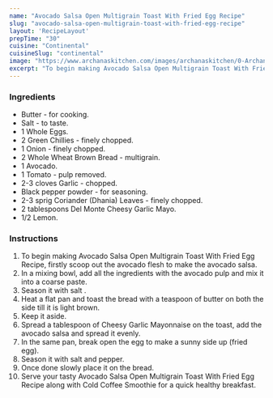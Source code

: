 ---
name: "Avocado Salsa Open Multigrain Toast With Fried Egg Recipe"
slug: "avocado-salsa-open-multigrain-toast-with-fried-egg-recipe"
layout: 'RecipeLayout'
prepTime: "30"
cuisine: "Continental"
cuisineSlug: "continental"
image: "https://www.archanaskitchen.com/images/archanaskitchen/0-Archanas-Kitchen-Recipes/2016/sept-28/Avocado_Salsa_Open_Toast_Multigrain_Recipe_With_Fried_Egg-3.jpg"
excerpt: "To begin making Avocado Salsa Open Multigrain Toast With Fried Egg Recipe, firstly scoop out the avocado flesh to make the avocado salsa"
---

### Ingredients

- Butter - for cooking.
- Salt - to taste.
- 1 Whole Eggs.
- 2 Green Chillies - finely chopped.
- 1 Onion - finely chopped.
- 2 Whole Wheat Brown Bread - multigrain.
- 1 Avocado.
- 1 Tomato - pulp removed.
- 2-3 cloves Garlic - chopped.
- Black pepper powder - for seasoning.
- 2-3 sprig Coriander (Dhania) Leaves - finely chopped.
- 2 tablespoons Del Monte Cheesy Garlic Mayo.
- 1/2 Lemon.

### Instructions

1. To begin making Avocado Salsa Open Multigrain Toast With Fried Egg Recipe, firstly scoop out the avocado flesh to make the avocado salsa.
1. In a mixing bowl, add all the ingredients with the avocado pulp and mix it into a coarse paste.
1. Season it with salt .
1. Heat a flat pan and toast the bread with a teaspoon of butter on both the side till it is light brown.
1. Keep it aside.
1. Spread a tablespoon of Cheesy Garlic Mayonnaise on the toast, add the avocado salsa and spread it evenly.
1. In the same pan, break open the egg to make a sunny side up (fried egg).
1. Season it with salt and pepper.
1. Once done slowly place it on the bread.
1. Serve your tasty Avocado Salsa Open Multigrain Toast With Fried Egg Recipe along with Cold Coffee Smoothie for a quick healthy breakfast.
